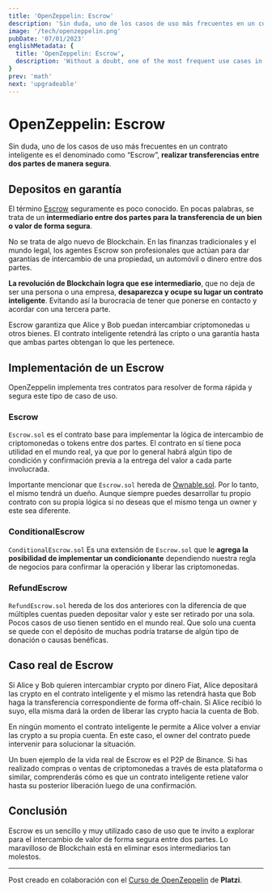 ```yaml
---
title: 'OpenZeppelin: Escrow'
description: 'Sin duda, uno de los casos de uso más frecuentes en un contrato inteligente es el denominado como “Escrow”, realizar transferencias entre dos partes de manera segura.'
image: '/tech/openzeppelin.png'
pubDate: '07/01/2023'
englishMetadata: {
  title: 'OpenZeppelin: Escrow',
  description: 'Without a doubt, one of the most frequent use cases in a smart contract is what is known as “Escrow”, making transfers between two parties securely.'
}
prev: 'math'
next: 'upgradeable'
---
```


# OpenZeppelin: Escrow

Sin duda, uno de los casos de uso más frecuentes en un contrato inteligente es el denominado como “Escrow”, **realizar transferencias entre dos partes de manera segura**.

## Depositos en garantía

El término [Escrow](https://docs.openzeppelin.com/contracts/2.x/api/payment#Escrow "OpenZeppelin Escrow") seguramente es poco conocido. En pocas palabras, se trata de un **intermediario entre dos partes para la transferencia de un bien o valor de forma segura**.

No se trata de algo nuevo de Blockchain. En las finanzas tradicionales y el mundo legal, los agentes Escrow son profesionales que actúan para dar garantías de intercambio de una propiedad, un automóvil o dinero entre dos partes.

**La revolución de Blockchain logra que ese intermediario**, que no deja de ser una persona o una empresa, **desaparezca y ocupe su lugar un contrato inteligente**. Evitando así la burocracia de tener que ponerse en contacto y acordar con una tercera parte.

Escrow garantiza que Alice y Bob puedan intercambiar criptomonedas u otros bienes. El contrato inteligente retendrá las cripto o una garantía hasta que ambas partes obtengan lo que les pertenece.

## Implementación de un Escrow

OpenZeppelin implementa tres contratos para resolver de forma rápida y segura este tipo de caso de uso.

### Escrow

`Escrow.sol` es el contrato base para implementar la lógica de intercambio de criptomonedas o tokens entre dos partes. El contrato en sí tiene poca utilidad en el mundo real, ya que por lo general habrá algún tipo de condición y confirmación previa a la entrega del valor a cada parte involucrada.

Importante mencionar que `Escrow.sol` hereda de [Ownable.sol](https://github.com/OpenZeppelin/openzeppelin-contracts/blob/master/contracts/access/Ownable.sol "Ownable.sol"). Por lo tanto, el mismo tendrá un dueño. Aunque siempre puedes desarrollar tu propio contrato con su propia lógica si no deseas que el mismo tenga un owner y este sea diferente.

### ConditionalEscrow

`ConditionalEscrow.sol` Es una extensión de `Escrow.sol` que le **agrega la posibilidad de implementar un condicionante** dependiendo nuestra regla de negocios para confirmar la operación y liberar las criptomonedas.

### RefundEscrow

`RefundEscrow.sol` hereda de los dos anteriores con la diferencia de que múltiples cuentas pueden depositar valor y este ser retirado por una sola. Pocos casos de uso tienen sentido en el mundo real. Que solo una cuenta se quede con el depósito de muchas podría tratarse de algún tipo de donación o causas benéficas.

## Caso real de Escrow

Si Alice y Bob quieren intercambiar crypto por dinero Fiat, Alice depositará las crypto en el contrato inteligente y el mismo las retendrá hasta que Bob haga la transferencia correspondiente de forma off-chain. Si Alice recibió lo suyo, ella misma dará la orden de liberar las crypto hacia la cuenta de Bob.

En ningún momento el contrato inteligente le permite a Alice volver a enviar las crypto a su propia cuenta. En este caso, el owner del contrato puede intervenir para solucionar la situación.

Un buen ejemplo de la vida real de Escrow es el P2P de Binance. Si has realizado compras o ventas de criptomonedas a través de esta plataforma o similar, comprenderás cómo es que un contrato inteligente retiene valor hasta su posterior liberación luego de una confirmación.

## Conclusión

Escrow es un sencillo y muy utilizado caso de uso que te invito a explorar para el intercambio de valor de forma segura entre dos partes. Lo maravilloso de Blockchain está en eliminar esos intermediarios tan molestos.

---
Post creado en colaboración con el [Curso de OpenZeppelin](https://platzi.com/cursos/openzeppelin/ "Curso de OpenZeppelin de Platzi") de **Platzi**.
